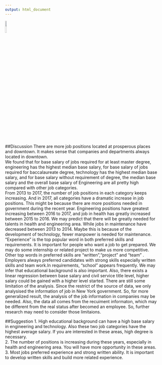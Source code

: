 ```yaml
---
output: html_document
---
```


<img src="image/job_icon2.png" style="width:10%">

##Discussion
There are more job positions located at prosperous places and downtown. It makes sense that companies and departments always located in downtown.  
We found that for base salary of jobs required for at least master degree, engineering has the highest median base salary, for base salary of jobs required for baccalaureate degree, technology has the highest median base salary, and for base salary without requirement of degree, the median base salary and the overall base salary of Engineering are all pretty high compared with other job categories.   
From 2013 to 2017, the number of job positions in each category keeps increasing. And in 2017, all categories have a dramatic increase in job positions. This might be because there are more positions needed in government during the recent year.  Engineering positions have greatest increasing between 2016 to 2017, and job in health has greatly increased between 2015 to 2016. We may predict that there will be greatly needed for talents in health and engineering area. While jobs in maintenance have decreased between 2013 to 2014. Maybe this is because of the development of technology, fewer manpower is needed for maintenance.  
"Experience" is the top popular word in both preferred skills and requirements. It is important for people who want a job to get prepared. We may do some internship or related project to make us more competitive. Other top words in preferred skills are "written","project" and "team" . Employers always preferred candidates with strong skills especially written skills and team work.In requirements, "school" appears frequently. We may infer that educational background is also important. Also, there exists a linear regression between base salary and civil service title level, higher salary could be gained with a higher level started. 
There are still some limitation of the analysis. Since the restrict of the source of data, we only analysised the information of job in New York government. So, for more generalized result, the analysis of the job information in companies may be needed. Also, the data all comes from the recuiment informaton, which may be different from the real status after becomed an employee. So, further research may need to consider those limitaions.


##Suggestion
1. High educational background can have a high base salary in engineering and technology.  Also these two job categories have the highest average salary. If you are interested in these areas, high degree is necessary.   
2. The number of positions is increasing during these years, especially in health and engineering area. You will have more opportunity in these areas.   
3. Most jobs preferred experience and strong written ability. It is important to develop written skills and build more related experience.  